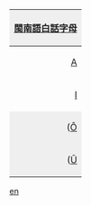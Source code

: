 {| style="margin:0.2em auto;padding:0;border:1px solid #ced8df;clear:{{{clear|both}}};width:{{{width|36em}}};"
! colspan="30" style="background:#efefef;"|[[閩南語]][[白話字|白話]][[閩南語白話字母|字母]]
|- lang="nan"
|style="padding-left:0.15em;text-align:right;"|[[A]]
|style="padding-right:0.15em;text-align:left;"|[[a]]
|style="background-color:#efefef;padding-left:0.15em;text-align:right;"|([[Á]]
|style="background-color:#efefef;padding-right:0.15em;text-align:left;"|[[á]])
|style="background-color:#efefef;padding-left:0.15em;text-align:right;"|([[À]]
|style="background-color:#efefef;padding-right:0.15em;text-align:left;"|[[à]])
|style="background-color:#efefef;padding-left:0.15em;text-align:right;"|([[Â]]
|style="background-color:#efefef;padding-right:0.15em;text-align:left;"|[[â]])
|style="background-color:#efefef;padding-left:0.15em;text-align:right;"|([[Ā]]
|style="background-color:#efefef;padding-right:0.15em;text-align:left;"|[[ā]])
|style="padding-left:0.15em;text-align:right;"|[[B]]
|style="padding-right:0.15em;text-align:left;"|[[b]]
|style="padding-left:0.15em;text-align:right;"|[[Ch (二合字母)|Ch]]
|style="padding-right:0.15em;text-align:left;"|[[ch (二合字母)|ch]]
|style="padding-left:0.15em;text-align:right;"|[[Chh]]
|style="padding-right:0.15em;text-align:left;"|[[chh]]
|style="padding-left:0.15em;text-align:right;"|[[E]]
|style="padding-right:0.15em;text-align:left;"|[[e]]
|style="background-color:#efefef;padding-left:0.15em;text-align:right;"|([[É]]
|style="background-color:#efefef;padding-right:0.15em;text-align:left;"|[[é]])
|style="background-color:#efefef;padding-left:0.15em;text-align:right;"|([[È]]
|style="background-color:#efefef;padding-right:0.15em;text-align:left;"|[[è]])
|style="background-color:#efefef;padding-left:0.15em;text-align:right;"|([[Ê]]
|style="background-color:#efefef;padding-right:0.15em;text-align:left;"|[[ê]])
|style="background-color:#efefef;padding-left:0.15em;text-align:right;"|([[Ē]]
|style="background-color:#efefef;padding-right:0.15em;text-align:left;"|[[ē]])
|style="padding-left:0.15em;text-align:right;"|[[G]]
|style="padding-right:0.15em;text-align:left;"|[[g]]
|style="padding-left:0.15em;text-align:right;"|[[H]]
|style="padding-right:0.15em;text-align:left;"|[[h]]
|- lang="nan"
|style="padding-left:0.15em;text-align:right;"|[[I]]
|style="padding-right:0.15em;text-align:left;"|[[i]]
|style="background-color:#efefef;padding-left:0.15em;text-align:right;"|([[Í]]
|style="background-color:#efefef;padding-right:0.15em;text-align:left;"|[[í]])
|style="background-color:#efefef;padding-left:0.15em;text-align:right;"|([[Ì]]
|style="background-color:#efefef;padding-right:0.15em;text-align:left;"|[[ì]])
|style="background-color:#efefef;padding-left:0.15em;text-align:right;"|([[Î]]
|style="background-color:#efefef;padding-right:0.15em;text-align:left;"|[[î]])
|style="background-color:#efefef;padding-left:0.15em;text-align:right;"|([[Ī]]
|style="background-color:#efefef;padding-right:0.15em;text-align:left;"|[[ī]])
|style="padding-left:0.15em;text-align:right;"|[[J]]
|style="padding-right:0.15em;text-align:left;"|[[j]]
|style="padding-left:0.15em;text-align:right;"|[[K]]
|style="padding-right:0.15em;text-align:left;"|[[k]]
|style="padding-left:0.15em;text-align:right;"|[[Kh]]
|style="padding-right:0.15em;text-align:left;"|[[kh]]
|style="padding-left:0.15em;text-align:right;"|[[L]]
|style="padding-right:0.15em;text-align:left;"|[[l]]
|style="padding-left:0.15em;text-align:right;"|[[M]]
|style="padding-right:0.15em;text-align:left;"|[[m]]
|style="padding-left:0.15em;text-align:right;"|[[N]]
|style="padding-right:0.15em;text-align:left;"|[[n]]
|style="padding-left:0.15em;text-align:right;"|[[Ng]]
|style="padding-right:0.15em;text-align:left;"|[[ng]]
|style="padding-left:0.15em;text-align:right;"|[[O]]
|style="padding-right:0.15em;text-align:left;"|[[o]]
|style="background-color:#efefef;padding-left:0.15em;text-align:right;"|([[Ó]]
|style="background-color:#efefef;padding-right:0.15em;text-align:left;"|[[ó]])
|style="background-color:#efefef;padding-left:0.15em;text-align:right;"|([[Ò]]
|style="background-color:#efefef;padding-right:0.15em;text-align:left;"|[[ò]])
|- lang="nan"
|style="background-color:#efefef;padding-left:0.15em;text-align:right;"|([[Ô]]
|style="background-color:#efefef;padding-right:0.15em;text-align:left;"|[[ô]])
|style="background-color:#efefef;padding-left:0.15em;text-align:right;"|([[Ō]]
|style="background-color:#efefef;padding-right:0.15em;text-align:left;"|[[ō]])
|style="padding-left:0.15em;text-align:right;"|[[O͘]]
|style="padding-right:0.15em;text-align:left;"|[[o͘]]
|style="background-color:#efefef;padding-left:0.15em;text-align:right;"|([[Ó͘]]
|style="background-color:#efefef;padding-right:0.15em;text-align:left;"|[[ó͘]])
|style="background-color:#efefef;padding-left:0.15em;text-align:right;"|([[Ò͘]]
|style="background-color:#efefef;padding-right:0.15em;text-align:left;"|[[ò͘]])
|style="background-color:#efefef;padding-left:0.15em;text-align:right;"|([[Ô͘]]
|style="background-color:#efefef;padding-right:0.15em;text-align:left;"|[[ô͘]])
|style="background-color:#efefef;padding-left:0.15em;text-align:right;"|([[Ō͘]]
|style="background-color:#efefef;padding-right:0.15em;text-align:left;"|[[ō͘]])
|style="padding-left:0.15em;text-align:right;"|[[P]]
|style="padding-right:0.15em;text-align:left;"|[[p]]
|style="padding-left:0.15em;text-align:right;"|[[Ph]]
|style="padding-right:0.15em;text-align:left;"|[[ph]]
|style="padding-left:0.15em;text-align:right;"|[[S]]
|style="padding-right:0.15em;text-align:left;"|[[s]]
|style="padding-left:0.15em;text-align:right;"|[[T]]
|style="padding-right:0.15em;text-align:left;"|[[t]]
|style="padding-left:0.15em;text-align:right;"|[[Th (二合字母)|Th]]
|style="padding-right:0.15em;text-align:left;"|[[th (二合字母)|th]]
|style="padding-left:0.15em;text-align:right;"|[[U]]
|style="padding-right:0.15em;text-align:left;"|[[u]]
|style="background-color:#efefef;padding-left:0.15em;text-align:right;"|([[Ú]]
|style="background-color:#efefef;padding-right:0.15em;text-align:left;"|[[ú]])
|style="background-color:#efefef;padding-left:0.15em;text-align:right;"|([[Ù]]
|style="background-color:#efefef;padding-right:0.15em;text-align:left;"|[[ù]])
|- lang="nan"
|style="background-color:#efefef;padding-left:0.15em;text-align:right;"|([[Û]]
|style="background-color:#efefef;padding-right:0.15em;text-align:left;"|[[û]])
|style="background-color:#efefef;padding-left:0.15em;text-align:right;"|([[Ū]]
|style="background-color:#efefef;padding-right:0.15em;text-align:left;"|[[ū]])
|}<noinclude>
[[Category:拉丁字母模板|en]]
</noinclude>